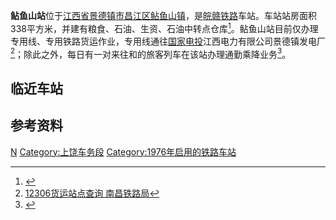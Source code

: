 {{Infobox China railway station 
|车站名称 = 鲇鱼山站
|图片 =201612 Station building of Nianyushan Station.jpg
|图片介绍 = 鲇鱼山站站房
|车站拼音 = Nian Yu Shan Zhan
|英文名称= Nianyushan Railway Station
|车站位置 = [[江西省|江西省]][[景德镇市|景德镇市]][[昌江区|昌江区]][[鲇鱼山镇|鲇鱼山镇]]
|坐标= {{Coord|29.206573|N|117.109954|E|format=dms|display=inline,title|type:railwaystation_region:CN}}
|车站代码=31493<ref>{{cite book|title=中华人民共和国铁路车站代码（GB/T 10302-2010）|publisher=中国标准出版社|year=2010|isbn=155066140495|ignore-isbn-error=true|pages=26}}</ref>
|电报码 = NYS
|拼音码 = NYG
|归属 = [[南昌铁路局|南昌铁路局]][[上饶车务段|上饶车务段]]
|线路 = [[皖赣铁路|皖赣铁路]]
|车站等级 = [[四等站_(中国大陆)|四等站]]<ref>{{Citation|title=南昌铁路局关于重新公布车站等级等事项的通知|date=2016-06-20}}</ref>
|股道数目 = 
|月台数目 = 
|站台面 = 
}}

'''鲇鱼山站'''位于[[江西省|江西省]][[景德镇市|景德镇市]][[昌江区|昌江区]][[鲇鱼山镇|鲇鱼山镇]]，是[[皖赣铁路|皖赣铁路]]车站。车站站房面积338平方米，并建有粮食、石油、生资、石油中转点仓库<ref>{{cite web|title=铁路运输|url=http://dfz.jdz.gov.cn/opt/bigFileUpload/BigFileUpLoadStorage/trs/attach/jdzsqw/P020151109633694800884.pdf|work=景德镇市志 (第四卷)|publisher=景德镇地方志办公室|isbn=9787503403323}}</ref>。鲇鱼山站目前仅办理专用线、专用铁路货运作业，专用线通往[[国家电投集团|国家电投]]江西电力有限公司景德镇发电厂<ref>[http://hyfw.12306.cn/hyinfo/action/FwcszsAction_index?type=1 12306货运站点查询 南昌铁路局]</ref>；除此之外，每日有一对来往{{站|景德镇}}和{{站|南昌}}的旅客列车在该站办理通勤乘降业务<ref>{{cite news|title=7月1日起，景德镇火车站进入暑运阶段|url=http://jxjdz.jxnews.com.cn/system/2015/06/19/013975877.shtml|publisher=大江网 景德镇频道|date=2015-06-19}}</ref>。

==临近车站==
{{start rail box|[[中国铁路|中国铁路]]}}
{{s-inop|[[景德镇南站|景德镇南]]|[[景德镇站|景德镇]]、[[芜湖站|芜湖]]方向}}
{{s-line|[[皖赣铁路|皖赣铁路]]<br />← 13km 鲇鱼山站 16km →}}
{{s-inop|[[慈义站|慈义]]|[[乐平市站|乐平市]]、[[贵溪站|贵溪]]方向}}
{{end box}}

==参考资料==
{{commonscat|Nianyushan Railway Station}}
{{reflist}}

{{皖赣铁路}}
{{上饶车务段}}

[[Category:景德镇市铁路车站|N]]
[[Category:上饶车务段|Category:上饶车务段]]
[[Category:1976年启用的铁路车站|Category:1976年启用的铁路车站]]